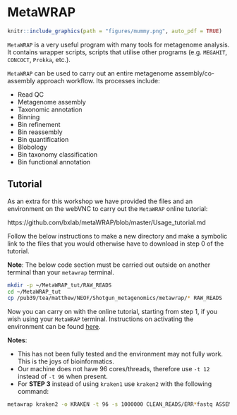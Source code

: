 # MetaWRAP {#metawrap}
```{r, fig.align = 'center',out.width= '20%', echo=FALSE }
knitr::include_graphics(path = "figures/mummy.png", auto_pdf = TRUE)
``` 

`MetaWRAP` is a very useful program with many tools for metagenome analysis. It contains wrapper scripts, scripts that utilise other programs (e.g. `MEGAHIT`, `CONCOCT`, `Prokka`, etc.). 

`MetaWRAP` can be used to carry out an entire metagenome assembly/co-assembly approach workflow. Its processes include:

- Read QC
- Metagenome assembly
- Taxonomic annotation
- Binning
- Bin refinement
- Bin reassembly
- Bin quantification
- Blobology
- Bin taxonomy classification
- Bin functional annotation

## Tutorial

As an extra for this workshop we have provided the files and an environment on the webVNC to carry out the `MetaWRAP` online tutorial:

https://github.com/bxlab/metaWRAP/blob/master/Usage_tutorial.md

Follow the below instructions to make a new directory and make a symbolic link to the files that you would otherwise have to download in step 0 of the tutorial.

__Note__: The below code section must be carried out outside on another terminal than your `metawrap` terminal.

```{bash eval=FALSE}
mkdir -p ~/MetaWRAP_tut/RAW_READS
cd ~/MetaWRAP_tut
cp /pub39/tea/matthew/NEOF/Shotgun_metagenomics/metawrap/* RAW_READS
```

Now you can carry on with the online tutorial, starting from step 1, if you wish using your `MetaWRAP` terminal. Instructions on activating the environment can be found [here](#prokka_conda).

__Notes__: 

- This has not been fully tested and the environment may not fully work. This is the joys of bioinformatics.
- Our machine does not have 96 cores/threads, therefore use `-t 12` instead of `-t 96` when present.
- For __STEP 3__ instead of using `kraken1` use `kraken2` with the following command:

```{bash eval=FALSE}
metawrap kraken2 -o KRAKEN -t 96 -s 1000000 CLEAN_READS/ERR*fastq ASSEMBLY/final_assembly.fasta
```